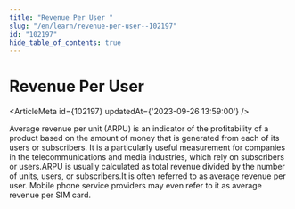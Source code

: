 ```yaml
---
title: "Revenue Per User "
slug: "/en/learn/revenue-per-user--102197"
id: "102197"
hide_table_of_contents: true
---
```



# Revenue Per User 

<ArticleMeta id={102197} updatedAt={'2023-09-26 13:59:00'} />
<div className='border-solid border-b border-t-0 my-4 border-[var(--ifm-color-gray-300)]' />

Average revenue per unit (ARPU) is an indicator of the profitability of a product based on the amount of money that is generated from each of its users or subscribers. It is a particularly useful measurement for companies in the telecommunications and media industries, which rely on subscribers or users.ARPU is usually calculated as total revenue divided by the number of units, users, or subscribers.It is often referred to as average revenue per user. Mobile phone service providers may even refer to it as average revenue per SIM card.
